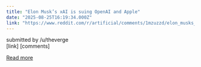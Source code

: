```yaml
---
title: "Elon Musk’s xAI is suing OpenAI and Apple"
date: "2025-08-25T16:19:34.000Z"
link: "https://www.reddit.com/r/artificial/comments/1mzuzzd/elon_musks_xai_is_suing_openai_and_apple/"
---
```


submitted by    /u/theverge  
 [link]   [comments]

[Read more](https://www.reddit.com/r/artificial/comments/1mzuzzd/elon_musks_xai_is_suing_openai_and_apple/)
